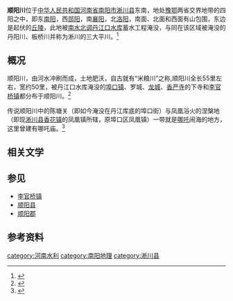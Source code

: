 '''顺阳川'''位于[[中华人民共和国|中华人民共和国]][[河南省|河南省]][[南阳市|南阳市]][[淅川县|淅川县]]东南，地处[[豫|豫]][[湖北省|鄂]]两省交界地带的四阳之中，即东[[南阳|南阳]]，西[[郧阳|郧阳]]，南[[襄阳|襄阳]]，北[[洛阳|洛阳]]，南面、北面和西面有山包围，东边是起伏的[[丘陵|丘陵]]，此地被[[南水北调|南水北调]][[丹江口水库|丹江口水库]]蓄水工程淹没，与同在该区域被淹没的丹阳川、板桥川并称为淅川的三大平川。<ref>{{cite web|url=http://www.xclyw.com/jq_danjiangsk/2008/10/0810151033139842286.html|title=繁华顺阳川 悠悠丹江情}}{{dead link|date=2018年5月 |bot=InternetArchiveBot |fix-attempted=yes }}</ref>

==概况==
顺阳川，由河水冲刷而成，土地肥沃，自古就有“米粮川”之称,顺阳川全长55里左右，宽约50里，被丹江口水库淹没的[[埠口镇|埠口镇]]、罗城、[[龙城_(淅川县)|龙城]]、[[香严寺_(淅川县)|香严寺]]的下寺和[[李官桥镇|李官桥镇]]都分布于顺阳川。<ref>{{cite web|url=http://www.nsbd.com.cn/TopicDisplay.asp?Id=85355&ClassID=975|title=来自南水北调淅川移民区的报告|deadurl=yes|archiveurl=https://web.archive.org/web/20040910100227/http://www.nsbd.com.cn/TopicDisplay.asp?Id=85355&ClassID=975|archivedate=2004-09-10}}</ref>

传说顺阳川中的陈塘关（即如今淹没在丹江库底的埠口街）与凤凰浴火的涅槃地（即现[[淅川县|淅川县]][[香花镇|香花镇]]的凤凰镇所辖，原埠口区凤凰镇）一带就是[[哪吒|哪吒]]闹海的地方，这里曾建有哪吒庙。<ref>{{cite web|url=http://dengzhou.01ny.cn/Article/lscsp/411.html|title=哪吒故里探胜|deadurl=yes|archiveurl=https://web.archive.org/web/20150506145707/http://dengzhou.01ny.cn/Article/lscsp/411.html|archivedate=2015-05-06}}</ref>

==相关文学==
{{cquote|东风雨洗顺阳川，蜀锦花开绿草田。<br /> 
彩雉斗时频驻马，酒旗翻处亦留钱。<br />  
新晴日照山头雪，薄暮人争渡口船。<br /> 
早晚到家春欲尽，今年寒食月初圆。
|《南阳道中作》—唐·[[窦巩|窦巩]]}}

{{cquote|朝辞官军驿，前望顺阳路。<br /> 
野水啮荒坟，秋虫镂宫树。<br /> 
曾闻天宝末，胡马西南骛。<br /> 
城守鲁将军，拔城从此去。
|《顺阳歌》—唐五代·[[刘禹锡|刘禹锡]]}}

{{cquote|回望高城落晓河， 长亭窗户压微波。<br /> 
水仙欲上鲤鱼去， 一夜芙蓉红泪多。
|《板桥晓别》—[[李商隐|李商隐]]}}

==参见==
*[[李官桥镇|李官桥镇]]
*[[顺阳县|顺阳县]]
*[[顺阳郡|顺阳郡]]

==参考资料==
{{reflist}}

{{南水北调淅川淹没地}}
[[category:河南水利|category:河南水利]]
[[category:南阳地理|category:南阳地理]]
[[category:淅川县|category:淅川县]]
